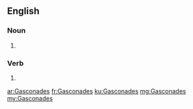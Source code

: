==English==

===Noun===
{{head|en|noun plural form}}

# {{plural of|Gasconade|lang=en}}

===Verb===
{{head|en|verb form}}

# {{en-third-person singular of|Gasconade}}

[[ar:Gasconades]]
[[fr:Gasconades]]
[[ku:Gasconades]]
[[mg:Gasconades]]
[[my:Gasconades]]
